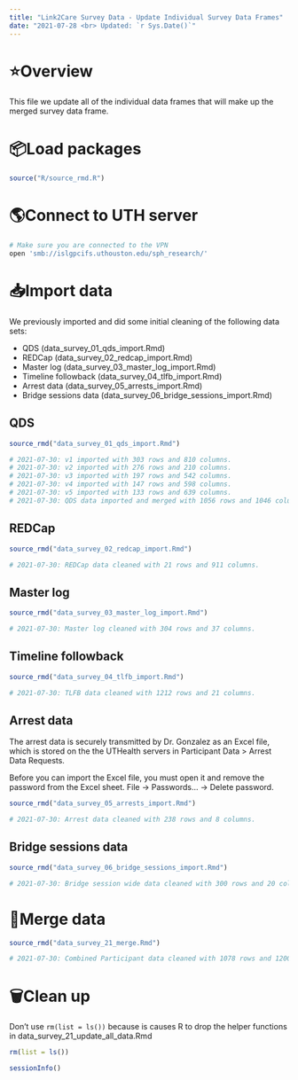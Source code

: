 ```yaml
---
title: "Link2Care Survey Data - Update Individual Survey Data Frames"
date: "2021-07-28 <br> Updated: `r Sys.Date()`"
---
```


# ⭐️Overview

This file we update all of the individual data frames that will make up the merged survey data frame. 


# 📦Load packages

```r
source("R/source_rmd.R")
```


# 🌎Connect to UTH server 

```bash
# Make sure you are connected to the VPN
open 'smb://islgpcifs.uthouston.edu/sph_research/'
```


# 📥Import data 

We previously imported and did some initial cleaning of the following data sets:

* QDS (data_survey_01_qds_import.Rmd)   
* REDCap (data_survey_02_redcap_import.Rmd)    
* Master log (data_survey_03_master_log_import.Rmd)   
* Timeline followback (data_survey_04_tlfb_import.Rmd)   
* Arrest data (data_survey_05_arrests_import.Rmd)   
* Bridge sessions data (data_survey_06_bridge_sessions_import.Rmd) 

## QDS

```r
source_rmd("data_survey_01_qds_import.Rmd")

# 2021-07-30: v1 imported with 303 rows and 810 columns.
# 2021-07-30: v2 imported with 276 rows and 210 columns.
# 2021-07-30: v3 imported with 197 rows and 542 columns.
# 2021-07-30: v4 imported with 147 rows and 598 columns.
# 2021-07-30: v5 imported with 133 rows and 639 columns.
# 2021-07-30: QDS data imported and merged with 1056 rows and 1046 columns.
```

## REDCap

```r
source_rmd("data_survey_02_redcap_import.Rmd")

# 2021-07-30: REDCap data cleaned with 21 rows and 911 columns.
```

## Master log 

```r
source_rmd("data_survey_03_master_log_import.Rmd")

# 2021-07-30: Master log cleaned with 304 rows and 37 columns.
```

## Timeline followback 

```r
source_rmd("data_survey_04_tlfb_import.Rmd")

# 2021-07-30: TLFB data cleaned with 1212 rows and 21 columns.
```

## Arrest data

The arrest data is securely transmitted by Dr. Gonzalez as an Excel file, which is stored on the the UTHealth servers in Participant Data > Arrest Data Requests.

Before you can import the Excel file, you must open it and remove the password from the Excel sheet. File -> Passwords... -> Delete password.   

```r
source_rmd("data_survey_05_arrests_import.Rmd")

# 2021-07-30: Arrest data cleaned with 238 rows and 8 columns.
```

## Bridge sessions data

```r
source_rmd("data_survey_06_bridge_sessions_import.Rmd")

# 2021-07-30: Bridge session wide data cleaned with 300 rows and 20 columns.
```


# 🔄Merge data 

```r
source_rmd("data_survey_21_merge.Rmd")

# 2021-07-30: Combined Participant data cleaned with 1078 rows and 1200 columns.
```


# 🗑Clean up

Don't use `rm(list = ls())` because is causes R to drop the helper functions in data_survey_21_update_all_data.Rmd

```r
rm(list = ls())
```

```r
sessionInfo()
```

